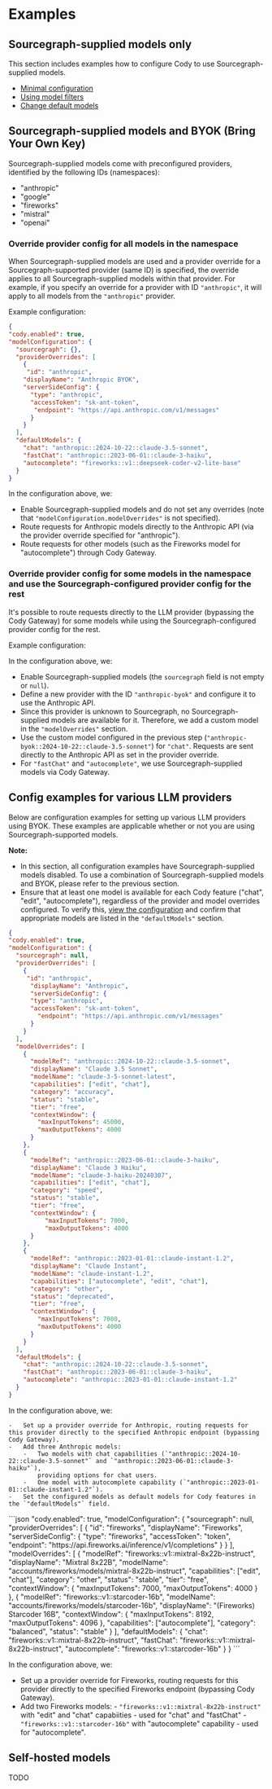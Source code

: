 # Examples

## Sourcegraph-supplied models only

This section includes examples how to configure Cody to use Sourcegraph-supplied models.

-   [Minimal configuration](/cody/model-configuration#configure-sourcegraph-supplied-models)
-   [Using model filters](/cody/model-configuration#model-filters)
-   [Change default models](/cody/model-configuration#default-models)

## Sourcegraph-supplied models and BYOK (Bring Your Own Key)

Sourcegraph-supplied models come with preconfigured providers, identified by the following IDs (namespaces):

-   "anthropic"
-   "google"
-   "fireworks"
-   "mistral"
-   "openai"

### Override provider config for all models in the namespace

When Sourcegraph-supplied models are used and a provider override for a Sourcegraph-supported provider (same ID) is specified,
the override applies to all Sourcegraph-supplied models within that provider.
For example, if you specify an override for a provider with ID `"anthropic"`, it will apply to all models from the `"anthropic"` provider.

Example configuration:

```json
{
"cody.enabled": true,
"modelConfiguration": {
  "sourcegraph": {},
  "providerOverrides": [
    {
     "id": "anthropic",
    "displayName": "Anthropic BYOK",
    "serverSideConfig": {
      "type": "anthropic",
      "accessToken": "sk-ant-token",
       "endpoint": "https://api.anthropic.com/v1/messages"
      }
    }
  ],
  "defaultModels": {
    "chat": "anthropic::2024-10-22::claude-3.5-sonnet",
    "fastChat": "anthropic::2023-06-01::claude-3-haiku",
    "autocomplete": "fireworks::v1::deepseek-coder-v2-lite-base"
  }
}
```

In the configuration above, we:

-   Enable Sourcegraph-supplied models and do not set any overrides (note that `"modelConfiguration.modelOverrides"` is not specified).
-   Route requests for Anthropic models directly to the Anthropic API (via the provider override specified for "anthropic").
-   Route requests for other models (such as the Fireworks model for "autocomplete") through Cody Gateway.

### Override provider config for some models in the namespace and use the Sourcegraph-configured provider config for the rest

It's possible to route requests directly to the LLM provider (bypassing the Cody Gateway) for some models while using the
Sourcegraph-configured provider config for the rest.

Example configuration:

In the configuration above, we:

-   Enable Sourcegraph-supplied models (the `sourcegraph` field is not empty or `null`).
-   Define a new provider with the ID `"anthropic-byok"` and configure it to use the Anthropic API.
-   Since this provider is unknown to Sourcegraph, no Sourcegraph-supplied models are available for it.
    Therefore, we add a custom model in the `"modelOverrides"` section.
-   Use the custom model configured in the previous step (`"anthropic-byok::2024-10-22::claude-3.5-sonnet"`) for `"chat"`.
    Requests are sent directly to the Anthropic API as set in the provider override.
-   For `"fastChat"` and `"autocomplete"`, we use Sourcegraph-supplied models via Cody Gateway.

## Config examples for various LLM providers

Below are configuration examples for setting up various LLM providers using BYOK.
These examples are applicable whether or not you are using Sourcegraph-supported models.

**Note:**

-   In this section, all configuration examples have Sourcegraph-supplied models disabled. To use a combination of
    Sourcegraph-supplied models and BYOK, please refer to the previous section.
-   Ensure that at least one model is available for each Cody feature ("chat", "edit", "autocomplete"), regardless of
    the provider and model overrides configured. To verify this, [view the configuration](/cody/model-configuration#view-configuration)
    and confirm that appropriate models are listed in the `"defaultModels"` section.

<Accordion title="Anthropic">

```json
{
"cody.enabled": true,
"modelConfiguration": {
  "sourcegraph": null,
  "providerOverrides": [
    {
     "id": "anthropic",
      "displayName": "Anthropic",
      "serverSideConfig": {
      "type": "anthropic",
      "accessToken": "sk-ant-token",
        "endpoint": "https://api.anthropic.com/v1/messages"
      }
    }
  ],
  "modelOverrides": [
    {
      "modelRef": "anthropic::2024-10-22::claude-3.5-sonnet",
      "displayName": "Claude 3.5 Sonnet",
      "modelName": "claude-3-5-sonnet-latest",
      "capabilities": ["edit", "chat"],
      "category": "accuracy",
      "status": "stable",
      "tier": "free",
      "contextWindow": {
        "maxInputTokens": 45000,
        "maxOutputTokens": 4000
      }
    },
    {
      "modelRef": "anthropic::2023-06-01::claude-3-haiku",
      "displayName": "Claude 3 Haiku",
      "modelName": "claude-3-haiku-20240307",
      "capabilities": ["edit", "chat"],
      "category": "speed",
      "status": "stable",
      "tier": "free",
      "contextWindow": {
          "maxInputTokens": 7000,
          "maxOutputTokens": 4000
      }
    },
    {
      "modelRef": "anthropic::2023-01-01::claude-instant-1.2",
      "displayName": "Claude Instant",
      "modelName": "claude-instant-1.2",
      "capabilities": ["autocomplete", "edit", "chat"],
      "category": "other",
      "status": "deprecated",
      "tier": "free",
      "contextWindow": {
        "maxInputTokens": 7000,
        "maxOutputTokens": 4000
      }
    }
  ],
  "defaultModels": {
    "chat": "anthropic::2024-10-22::claude-3.5-sonnet",
    "fastChat": "anthropic::2023-06-01::claude-3-haiku",
    "autocomplete": "anthropic::2023-01-01::claude-instant-1.2"
  }
}
```

In the configuration above, we:

    -   Set up a provider override for Anthropic, routing requests for this provider directly to the specified Anthropic endpoint (bypassing Cody Gateway).
    -   Add three Anthropic models:
        -   Two models with chat capabilities (`"anthropic::2024-10-22::claude-3.5-sonnet"` and `"anthropic::2023-06-01::claude-3-haiku"`),
            providing options for chat users.
        -   One model with autocomplete capability (`"anthropic::2023-01-01::claude-instant-1.2"`).
    -   Set the configured models as default models for Cody features in the `"defaultModels"` field.

</Accordion>

<Accordion title="Fireworks">
```json
"cody.enabled": true,
"modelConfiguration": {
  "sourcegraph": null,
  "providerOverrides": [
    {
      "id": "fireworks",
      "displayName": "Fireworks",
      "serverSideConfig": {
        "type": "fireworks",
        "accessToken": "token",
        "endpoint": "https://api.fireworks.ai/inference/v1/completions"
      }
    }
  ],
  "modelOverrides": [
    {
      "modelRef": "fireworks::v1::mixtral-8x22b-instruct",
      "displayName": "Mixtral 8x22B",
      "modelName": "accounts/fireworks/models/mixtral-8x22b-instruct",
      "capabilities": ["edit", "chat"],
      "category": "other",
      "status": "stable",
      "tier": "free",
      "contextWindow": {
          "maxInputTokens": 7000,
          "maxOutputTokens": 4000
      }
    },
    {
      "modelRef": "fireworks::v1::starcoder-16b",
      "modelName": "accounts/fireworks/models/starcoder-16b",
      "displayName": "(Fireworks) Starcoder 16B",
      "contextWindow": {
      "maxInputTokens": 8192,
      "maxOutputTokens": 4096
      },
      "capabilities": ["autocomplete"],
      "category": "balanced",
      "status": "stable"
    }
  ],
  "defaultModels": {
    "chat": "fireworks::v1::mixtral-8x22b-instruct",
    "fastChat": "fireworks::v1::mixtral-8x22b-instruct",
    "autocomplete": "fireworks::v1::starcoder-16b"
  }
}
```

In the configuration above, we:

-   Set up a provider override for Fireworks, routing requests for this provider directly to the specified Fireworks endpoint (bypassing Cody Gateway).
-   Add two Fireworks models: - `"fireworks::v1::mixtral-8x22b-instruct"` with "edit" and "chat" capabiities - used for "chat"
    and "fastChat" - `"fireworks::v1::starcoder-16b"` with "autocomplete" capability - used for "autocomplete".

</Accordion>

<Accordion title="OpenAI"></Accordion>
<Accordion title="Azure OpenAI"></Accordion>
<Accordion title="Generic OpenAI-compatible"></Accordion>

<Accordion title="Google Vertex (Anthropic)"></Accordion>
<Accordion title="Google Vertex (Gemini)"></Accordion>
<Accordion title="Google Vertex (public)"></Accordion>

<Accordion title="AWS Bedrock"></Accordion>

## Self-hosted models

TODO

```

```
